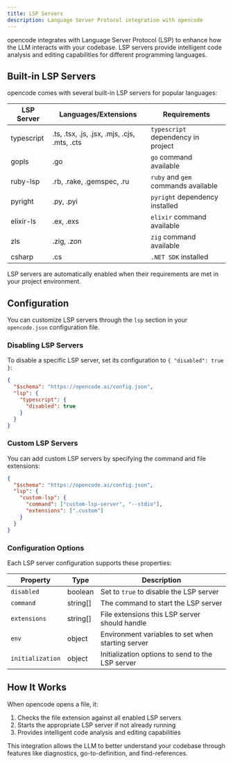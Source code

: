 ```yaml
---
title: LSP Servers
description: Language Server Protocol integration with opencode
---
```


opencode integrates with Language Server Protocol (LSP) to enhance how the LLM interacts with your codebase. LSP servers provide intelligent code analysis and editing capabilities for different programming languages.

## Built-in LSP Servers

opencode comes with several built-in LSP servers for popular languages:

| LSP Server | Languages/Extensions                         | Requirements                        |
| ---------- | -------------------------------------------- | ----------------------------------- |
| typescript | .ts, .tsx, .js, .jsx, .mjs, .cjs, .mts, .cts | `typescript` dependency in project  |
| gopls      | .go                                          | `go` command available              |
| ruby-lsp   | .rb, .rake, .gemspec, .ru                    | `ruby` and `gem` commands available |
| pyright    | .py, .pyi                                    | `pyright` dependency installed      |
| elixir-ls  | .ex, .exs                                    | `elixir` command available          |
| zls        | .zig, .zon                                   | `zig` command available             |
| csharp     | .cs                                          | `.NET SDK` installed                |

LSP servers are automatically enabled when their requirements are met in your project environment.

## Configuration

You can customize LSP servers through the `lsp` section in your `opencode.json` configuration file.

### Disabling LSP Servers

To disable a specific LSP server, set its configuration to `{ "disabled": true }`:

```json title="opencode.json"
{
  "$schema": "https://opencode.ai/config.json",
  "lsp": {
    "typescript": {
      "disabled": true
    }
  }
}
```

### Custom LSP Servers

You can add custom LSP servers by specifying the command and file extensions:

```json title="opencode.json"
{
  "$schema": "https://opencode.ai/config.json",
  "lsp": {
    "custom-lsp": {
      "command": ["custom-lsp-server", "--stdio"],
      "extensions": [".custom"]
    }
  }
}
```

### Configuration Options

Each LSP server configuration supports these properties:

| Property         | Type     | Description                                       |
| ---------------- | -------- | ------------------------------------------------- |
| `disabled`       | boolean  | Set to `true` to disable the LSP server           |
| `command`        | string[] | The command to start the LSP server               |
| `extensions`     | string[] | File extensions this LSP server should handle     |
| `env`            | object   | Environment variables to set when starting server |
| `initialization` | object   | Initialization options to send to the LSP server  |

## How It Works

When opencode opens a file, it:

1. Checks the file extension against all enabled LSP servers
2. Starts the appropriate LSP server if not already running
3. Provides intelligent code analysis and editing capabilities

This integration allows the LLM to better understand your codebase through features like diagnostics, go-to-definition, and find-references.
